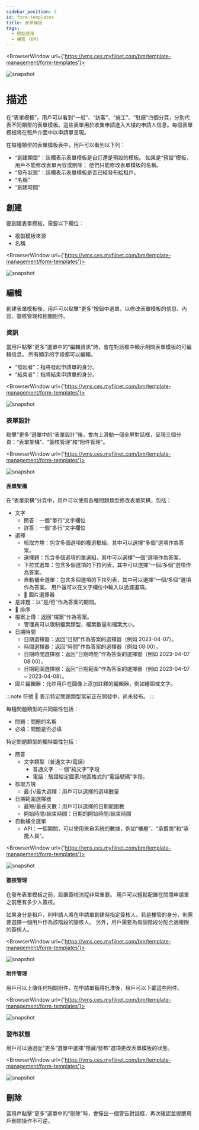 ---
sidebar_position: 3
id: form-templates
title: 表單模板
tags:
  - 開始使用
  - 樓管 (BM)
---


<BrowserWindow url={'https://vms.ces.myfiinet.com/bm/template-management/form-templates'}>

![snapshot](/assets/bm/bm-form-template-zh-hant.png)

</BrowserWindow>

# 描述

在“表單模板”，用戶可以看到“一般”、“訪客”、“施工”、“駐廠”四個分頁，分別代表不同類型的表單模板。這些表單用於收集申請進入大樓的申請人信息。每個表單模板將在租戶介面中以申請單呈現。

在每種類型的表單模板表中，用戶可以看到以下列：

- “創建類型”：該欄表示表單模板是自訂還是預設的模板。 如果是“預設”模板，用戶不能修改表單內容或刪除； 他們只能修改表單模板的名稱。
- “發布狀態”：該欄表示表單模板是否已經發布給租戶。
- “名稱”
- “創建時間”

## 創建

要創建表單模板，需要以下欄位：

- 複製模板來源
- 名稱

<BrowserWindow url={'https://vms.ces.myfiinet.com/bm/template-management/form-templates'}>

![snapshot](/assets/bm/bm-create-form-template-zh-hant.png)

</BrowserWindow>

## 編輯

創建表單模板後，用戶可以點擊“更多”按鈕中選單，以修改表單模板的信息、內容、簽核管理和相關附件。

### 資訊

當用戶點擊“更多”選單中的“編輯資訊”時，會在對話框中顯示相關表單模板的可編輯信息。 所有顯示的字段都可以編輯。

- “發起者”：指將發起申請單的身分。
- “結束者”：指將結束申請單的身分。

<BrowserWindow url={'https://vms.ces.myfiinet.com/bm/template-management/form-templates'}>

![snapshot](/assets/bm/bm-edit-form-template-zh-hant.png)

</BrowserWindow>

### 表單設計

點擊“更多”選單中的“表單設計”後，會向上滑動一個全屏對話框，呈現三個分頁：“表單架構”、“簽核管理”和“附件管理”。

<BrowserWindow url={'https://vms.ces.myfiinet.com/bm/template-management/form-templates'}>

![snapshot](/assets/bm/bm-form-template-menu-form-designer-zh-hant.png)

</BrowserWindow>

#### 表單架構

<Tabs>
  <TabItem value="questionType" label="問題類型" default>
  在“表單架構”分頁中，用戶可以使用各種問題類型修改表單架構，包括：

- 文字
  - 簡答：一個“單行”文字欄位
  - 詳答：一個“多行”文字欄位
- 選擇
  - 核取方塊：包含多個選項的複選框組，其中可以選擇“多個”選項作為答案。
  - 選擇題：包含多個選項的單選組，其中可以選擇“一個”選項作為答案。
  - 下拉式選單：包含多個選項的下拉列表，其中可以選擇“一個/多個”選項作為答案。
  - 自動補全選單：包含多個選項的下拉列表，其中可以選擇“一個/多個”選項作為答案。 用戶還可以在文字欄位中輸入以過濾選項。
  - 🚧 圖片選擇器
- 是非題：以“是/否”作為答案的開關。
- 🚧 排序
- 檔案上傳：返回“檔案”作為答案。
  - 管理員可以限制檔案類型、檔案數量和檔案大小。
- 日期時間
  - 日期選擇器：返回“日期”作為答案的選擇器（例如 2023-04-07）。
  - 時間選擇器：返回“時間”作為答案的選擇器（例如 08:00）。
  - 日期時間選擇器：返回“日期時間”作為答案的選擇器（例如 2023-04-07 08:00）。
  - 日期範圍選擇器：返回“日期範圍”作為答案的選擇器（例如 2023-04-07 ~ 2023-04-08）。
- 圖片編輯器：允許用戶在圖像上添加註釋的編輯器，例如繪圖或文字。

:::note
符號 🚧 表示特定問題類型當前正在開發中，尚未發布。
:::

  </TabItem>

<TabItem value="attribute" label="屬性">

每種問題類型的共同屬性包括：

- 問題：問題的名稱
- 必填：問題是否必填

特定問題類型的獨特屬性包括：

- 簡答
  - 文字類型（普通文字/電話）
    - 普通文字：一個“純文字”字段
    - 電話：驗證給定國家/地區格式的“電話號碼”字段。
- 核取方塊
  - 最小/最大選擇：用戶可以選擇的選項數量
- 日期範圍選擇器
  - 最短/最長天數：用戶可以選擇的日期範圍數
  - 開始時間/結束時間：日期的開始時間/結束時間
- 自動補全選單
  - API：一個開關，可以使用來自系統的數據，例如“樓層”、“承攬商”和“承攬人員”。

</TabItem>

</Tabs>

<BrowserWindow url={'https://vms.ces.myfiinet.com/bm/template-management/form-templates'}>

![snapshot](/assets/bm/bm-form-template-form-designer-form-zh-hant.png)

</BrowserWindow>

#### 簽核管理

在發布表單模板之前，設置簽核流程非常重要。 用戶可以輕鬆配置在關閉申請單之前應有多少人簽核。

如果身分是租戶，則申請人將在申請單創建時指定簽核人。若是樓管的身分，則需要選擇一個用戶作為該階段的簽核人。 另外，用戶需要為每個階段分配合適權限的簽核人。

<BrowserWindow url={'https://vms.ces.myfiinet.com/bm/template-management/form-templates'}>

![snapshot](/assets/bm/bm-form-template-form-designer-approval-zh-hant.png)

</BrowserWindow>

#### 附件管理

用戶可以上傳任何相關附件，在申請單獲得批准後，租戶可以下載這些附件。

<BrowserWindow url={'https://vms.ces.myfiinet.com/bm/template-management/form-templates'}>

![snapshot](/assets/bm/bm-form-template-form-designer-attachement-zh-hant.png)

</BrowserWindow>

### 發布狀態

用戶可以通過從“更多”選單中選擇“隱藏/發布”選項更改表單模板的狀態。

<BrowserWindow url={'https://vms.ces.myfiinet.com/bm/template-management/form-templates'}>

![snapshot](/assets/bm/bm-form-template-menu-status-zh-hant.png)

</BrowserWindow>

## 刪除

當用戶點擊“更多”選單中的“刪除”時，會彈出一個警告對話框，再次確認並提醒用戶刪除操作不可逆。

